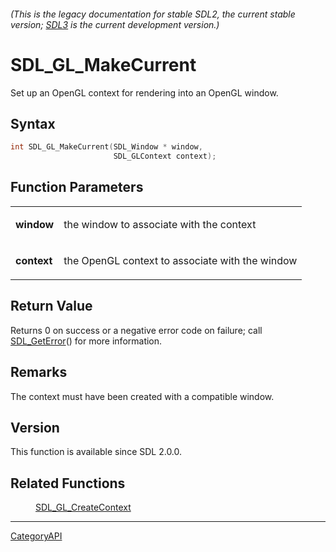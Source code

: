 ====== (This is the legacy documentation for stable SDL2, the current stable version; [https://wiki.libsdl.org/SDL3/ SDL3] is the current development version.) ======
= SDL_GL_MakeCurrent =

Set up an OpenGL context for rendering into an OpenGL window.

== Syntax ==

<syntaxhighlight lang='c'>
int SDL_GL_MakeCurrent(SDL_Window * window,
                       SDL_GLContext context);
</syntaxhighlight>

== Function Parameters ==

{|
|'''window'''
|the window to associate with the context
|-
|'''context'''
|the OpenGL context to associate with the window
|}

== Return Value ==

Returns 0 on success or a negative error code on failure; call
[[SDL_GetError]]() for more information.

== Remarks ==

The context must have been created with a compatible window.

== Version ==

This function is available since SDL 2.0.0.

== Related Functions ==

:[[SDL_GL_CreateContext]]

----
[[CategoryAPI]]


